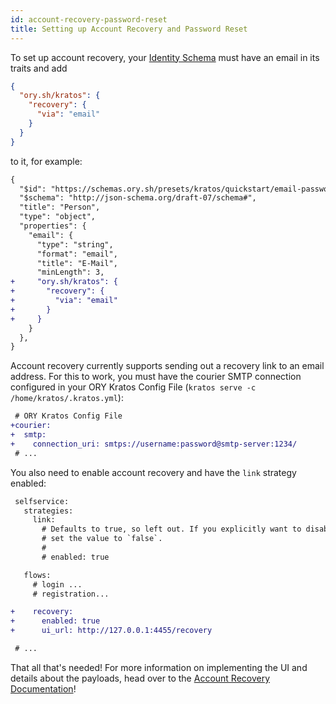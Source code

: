 ```yaml
---
id: account-recovery-password-reset
title: Setting up Account Recovery and Password Reset
---
```


To set up account recovery, your
[Identity Schema](../concepts/identity-data-model.md) must have an email in its
traits and add

```json
{
  "ory.sh/kratos": {
    "recovery": {
      "via": "email"
    }
  }
}
```

to it, for example:

```diff
{
  "$id": "https://schemas.ory.sh/presets/kratos/quickstart/email-password/identity.schema.json",
  "$schema": "http://json-schema.org/draft-07/schema#",
  "title": "Person",
  "type": "object",
  "properties": {
    "email": {
      "type": "string",
      "format": "email",
      "title": "E-Mail",
      "minLength": 3,
+     "ory.sh/kratos": {
+       "recovery": {
+         "via": "email"
+       }
+     }
    }
  },
}
```

Account recovery currently supports sending out a recovery link to an email
address. For this to work, you must have the courier SMTP connection configured
in your ORY Kratos Config File (`kratos serve -c /home/kratos/.kratos.yml`):

```diff
 # ORY Kratos Config File
+courier:
+  smtp:
+    connection_uri: smtps://username:password@smtp-server:1234/
 # ...
```

You also need to enable account recovery and have the `link` strategy enabled:

```diff
 selfservice:
   strategies:
     link:
       # Defaults to true, so left out. If you explicitly want to disable this strategy,
       # set the value to `false`.
       #
       # enabled: true

   flows:
     # login ...
     # registration...

+    recovery:
+      enabled: true
+      ui_url: http://127.0.0.1:4455/recovery

 # ...
```

That all that's needed! For more information on implementing the UI and details
about the payloads, head over to the
[Account Recovery Documentation](../self-service/flows/account-recovery.mdx)!
